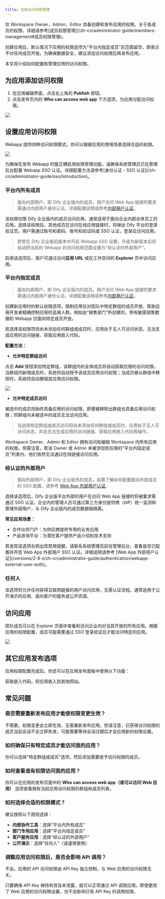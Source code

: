 ```yaml
---
title: 应用访问权限管理
---
```


<Info>
  仅 Workspace Owner、Admin、Editor 具备创建和发布应用的权限。关于各成员的权限，详细请参考[成员权限管理](/zh-cn/administrator-guide/members-management#成员权限管理)。
</Info>

创建应用后，默认情况下应用的权限选项为“平台内指定成员”且范围留空，即表示不对任何成员开放。为确保数据安全，建议添加访问权限后再发布应用。

本文将介绍如何配置和管理应用的访问权限。

## 为应用添加访问权限

1. 在应用编辑界面，点击右上角的 **Publish** 按钮。
2. 点击发布页内的 **Who can access web app** 下方选项，为应用分配访问权限。

![](https://assets-docs.dify.ai/2025/06/42265a0a3956490c68173ea2800d5505.png)

## 设置应用访问权限

Webapp 提供四种访问权限模式，你可以根据应用的使用场景选择合适的权限。

![](https://assets-docs.dify.ai/2025/06/4f96327ddf919998a45c095511fae116.png)

<Info>
  为确保在发布 Webapp 时能正确启用权限管理功能，请确保系统管理员已在管理后台配置 Webapp SSO 认证。详细配置方法请参考[身份认证 - SSO 认证](/zh-cn/administrator-guide/sso/introduction)。
</Info>

### 平台内所有成员

> 面向内部用户，即 Dify 企业版内的成员。用户访问 Web App 链接时要求需通过内部用户身份认证。详细配置说明请参考[内部用户认证](/versions/2-8-x/zh-cn/administrator-guide/authentication/enterprise-user-auth)。

该权限仅限 Dify 企业版内的成员访问应用，通常适用于面向企业内部全体员工的应用。选择该权限后，其他成员在访问在线应用链接时，将弹出 Dify 平台的登录验证页。用户需通过账号和密码、账号和验证码或 SSO 认证，登录后访问应用。

> 若曾在 Dify 企业版旧版本中开启 Webapp SSO 设置，升级为新版本后将自动把当前的 Webapp 的访问权限范围设置为"经认证的外部用户"。

启用该选项后，用户可通过访问**应用 URL** 或在工作空间的 **Explorer** 页中访问应用。

### 平台内指定成员

> 面向内部用户，即 Dify 企业版内的成员。用户访问 Web App 链接时要求需通过内部用户身份认证。详细配置说明请参考[内部用户认证](/versions/2-8-x/zh-cn/administrator-guide/authentication/enterprise-user-auth)。

创建新应用时的默认权限选项，限制应用仅对团队中特定群组的成员开放，帮助应用开发者精确控制应用的适用人群。例如由“销售部门”所创建的，带有敏感销售数据的 Webapp 仅面向特定成员开放。

若选择该权限项但尚未添加任何群组或成员时，应用处于无人可访问状态，无法生成应用的访问链接、获取应用嵌入代码。

**配置方法：**

- **允许特定群组访问**

点击 **Add** 按钮添加特定群组，该群组内的全体成员将自动获取应用的访问权限。当群组内新增成员时，系统将自动授予该成员应用访问权限；当成员被从群组中移除时，系统将自动撤销其应用访问权限。

![](https://assets-docs.dify.ai/2025/06/2ae6a255c949c0e28ab2acd087db9b62.png)

- **允许特定成员访问**

被选中的成员将始终具备应用的访问权限，即便被移除出群组也具备应用访问权限；同群组内未被选中的成员无法访问应用。

> 当选择特定群组或成员访问但尚未添加任何群组或成员时，应用处于无人可访问状态，并且无法生成应用的访问链接、获取应用嵌入代码等操作。

<Info>
    Workspace Owner、Admin 和 Editor 拥有访问和编辑 Workspace 内所有应用的权限。但需注意，若该 Owner 或 Admin 未被添加到应用的“平台内指定成员”列表内，他们依然无法通过在线链接访问应用。
</Info>

### 经认证的外部用户

> 面向外部用户，即 Dify 企业版外的成员。如需了解如何配置面向外部成员的 SSO 配置，请参考 [Web App 外部用户认证](/versions/2-8-x/zh-cn/administrator-guide/authentication/webapp-external-user-auth)。

选择该选项后，Dify 企业版平台外部的用户在访问 Web App 链接时将被要求需通过 SSO 认证。企业内的管理人员可通过第三方身份提供商（IdP）统一监测和管理外部用户，与 Dify 企业版内的成员数据相隔离。

**常见应用场景：**
- 合作伙伴门户：为供应商提供专用的业务应用
- 产品咨询平台：为潜在客户提供产品介绍和技术支持

<Info>
  若发现该选项右侧出现禁用提醒，请联系系统管理员前往管理后台，查看是否已配置并开启 Web App 外部用户 SSO 认证。详细说明请参考 [Web App 外部用户认证](/versions/2-8-x/zh-cn/administrator-guide/authentication/webapp-external-user-auth)。
</Info>

### 任何人

该选项将允许任何获得互联网链接的用户访问应用，无需认证流程。通常适用于公开演示的应用、面向客户的服务或公开资源。

## 访问应用

团队成员可以在 Explorer 页面中查看和访问企业内对当其开放的所有应用。根据应用的权限配置，成员可能需要通过 SSO 登录验证后才能访问特定的应用。

![](https://assets-docs.dify.ai/2025/04/44a22b6f66f80eae805a307388e5b3e9.png)

## 其它应用发布选项

应用权限配置完成后，你还可以在应用发布面板中使用以下功能：

<Card title="嵌入网站" icon="link" href="/zh-cn/user-guide/application-publishing/embedding-in-websites">
  获取嵌入代码，将应用嵌入到其他网站。
</Card>

## 常见问题

### 是否需要重新发布应用才能使权限变更生效？

不需要。权限变更会立即生效，无需重新发布应用。但请注意，已获得访问权限的成员当前会话不会立即失效，可能需要等待会话过期后才会应用新的权限设置。

### 如何确保只有特定成员才能访问我的应用？

你可以选择"特定群组或成员"选项，然后添加需要授予访问权限的成员。

### 如何查看谁有权限访问我的应用？

你可以在应用的发布页面中的 **Who can access web app（谁可以访问 Web 应用）** 选项查看拥有当前应用访问权限的群组和成员列表。

### 如何选择合适的权限模式？

建议按照以下原则选择：

- **内部协作工具**：选择“平台内所有成员”
- **部门专用应用**：选择“平台内指定成员”
- **客户服务应用**：选择“经认证的外部用户”
- **公开演示**：选择“任何人”（请谨慎使用）

### 调整应用访问权限后，是否会影响 API 调用？

不会。应用的 API 访问权限由 API Key 独立控制，与 Web 应用的访问权限无关。

只要确保 API Key 保持有效且未泄露，就可以正常通过 API 调用应用。即使更改了 Web 应用的访问权限设置，也不会影响已有 API Key 的调用权限。
